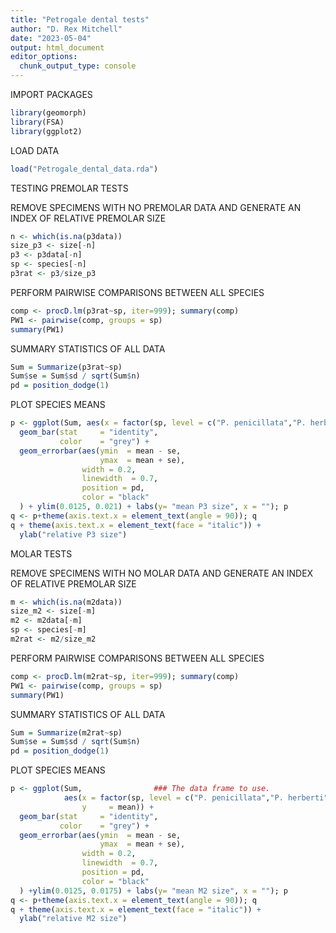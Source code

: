 ---
title: "Petrogale dental tests"
author: "D. Rex Mitchell"
date: "2023-05-04"
output: html_document
editor_options: 
  chunk_output_type: console
---
IMPORT PACKAGES
```{r}
library(geomorph)
library(FSA)
library(ggplot2)
```

LOAD DATA
```{r}
load("Petrogale_dental_data.rda")
```

TESTING
PREMOLAR TESTS

REMOVE SPECIMENS WITH NO PREMOLAR DATA AND GENERATE AN INDEX OF RELATIVE PREMOLAR SIZE
```{r}
n <- which(is.na(p3data))
size_p3 <- size[-n]
p3 <- p3data[-n]
sp <- species[-n]
p3rat <- p3/size_p3
```

PERFORM PAIRWISE COMPARISONS BETWEEN ALL SPECIES
```{r}
comp <- procD.lm(p3rat~sp, iter=999); summary(comp)
PW1 <- pairwise(comp, groups = sp)
summary(PW1)
```

SUMMARY STATISTICS OF ALL DATA
```{r}
Sum = Summarize(p3rat~sp)
Sum$se = Sum$sd / sqrt(Sum$n)
pd = position_dodge(1) 
```

PLOT SPECIES MEANS
```{r}
p <- ggplot(Sum, aes(x = factor(sp, level = c("P. penicillata","P. herberti","P. godmani","P. coenensis","P. inornata", "P. assimilis","P. sharmani","P. mareeba", "P. purpureicollis","P. lateralis", "P. rothschildi", "P. persephone", "P. xanthopus","P. brachyotis","P. wilkinsi","P. burbidgei","P. concinna")), y = mean)) +
  geom_bar(stat     = "identity",
           color    = "grey") +
  geom_errorbar(aes(ymin  = mean - se,
                    ymax  = mean + se),
                width = 0.2,
                linewidth  = 0.7,
                position = pd,
                color = "black"
  ) + ylim(0.0125, 0.021) + labs(y= "mean P3 size", x = ""); p
q <- p+theme(axis.text.x = element_text(angle = 90)); q
q + theme(axis.text.x = element_text(face = "italic")) +
  ylab("relative P3 size")
```



MOLAR TESTS

REMOVE SPECIMENS WITH NO MOLAR DATA AND GENERATE AN INDEX OF RELATIVE PREMOLAR SIZE
```{r}
m <- which(is.na(m2data))
size_m2 <- size[-m]
m2 <- m2data[-m]
sp <- species[-m]
m2rat <- m2/size_m2
```

PERFORM PAIRWISE COMPARISONS BETWEEN ALL SPECIES
```{r}
comp <- procD.lm(m2rat~sp, iter=999); summary(comp)
PW1 <- pairwise(comp, groups = sp)
summary(PW1)
```

SUMMARY STATISTICS OF ALL DATA
```{r}
Sum = Summarize(m2rat~sp)
Sum$se = Sum$sd / sqrt(Sum$n)
pd = position_dodge(1)
```

PLOT SPECIES MEANS
```{r}
p <- ggplot(Sum,                ### The data frame to use.
            aes(x = factor(sp, level = c("P. penicillata","P. herberti","P. godmani","P. coenensis","P. inornata", "P. assimilis","P. sharmani","P. mareeba", "P. purpureicollis","P. lateralis", "P. rothschildi", "P. persephone", "P. xanthopus","P. brachyotis","P. wilkinsi","P. burbidgei","P. concinna")),
                y     = mean)) +
  geom_bar(stat     = "identity",
           color    = "grey") +
  geom_errorbar(aes(ymin  = mean - se,
                    ymax  = mean + se),
                width = 0.2,
                linewidth  = 0.7,
                position = pd,
                color = "black"
  ) +ylim(0.0125, 0.0175) + labs(y= "mean M2 size", x = ""); p
q <- p+theme(axis.text.x = element_text(angle = 90)); q
q + theme(axis.text.x = element_text(face = "italic")) +
  ylab("relative M2 size")
```
